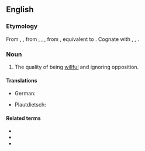 ==English==

===Etymology===
From {{inh|en|enm|self-wil}}, {{m|enm|self-wille}}, from {{inh|en|ang|sylfwill}}, {{m|ang|selfwill}}, {{m|ang|selfwille||self-will}}, from {{inh|en|gem-pro|*selbawiljô||self-will}}, equivalent to {{prefix|en|self|will}}. Cognate with {{cog|goh|selbwillo}}, {{m|goh|selpwillo}}, {{cog|non|sjalfvili}}.

===Noun===
{{en-noun|-}}

# The quality of being [[willful]] and ignoring opposition.

====Translations====
{{trans-top|the quality of being willful and ignoring opposition}}
* German: {{t+|de|Eigensinn|m}}
{{trans-mid}}
* Plautdietsch: {{t|pdt|Ieejensenn|m}}
{{trans-bottom}}

====Related terms====
* {{l|en|self-willed}}
* {{l|en|self-willedly}}
* {{l|en|self-willedness}}